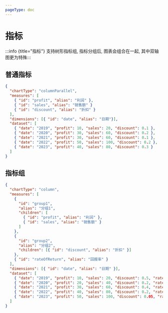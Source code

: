 ```yaml
---
pageType: doc
---
```



# 指标

:::info {title="指标"} 支持树形指标组, 指标分组后, 图表会组合在一起, 其中双轴图更为特殊:::

## 普通指标

<Measures />

```json {4-6}
{
  "chartType": "columnParallel",
  "measures": [
    { "id": "profit", "alias": "利润" },
    { "id": "sales", "alias": "销售额" }
    { "id": "discount", "alias": "折扣" }
  ],
  "dimensions": [{ "id": "date", "alias": "日期"}],
  "dataset": [
    { "date": "2019", "profit": 10, "sales": 20, "discount": 0.1 },
    { "date": "2020", "profit": 30, "sales": 60, "discount": 0.2 },
    { "date": "2021", "profit": 30, "sales": 60, "discount": 0.1 },
    { "date": "2022", "profit": 50, "sales": 100, "discount": 0.2 },
    { "date": "2023", "profit": 40, "sales": 80, "discount": 0.3 }
  ]
}
```

## 指标组

<MeasureGroups />

```json {4-17}
{
  "chartType": "column",
  "measures": [
    {
      "id": "group1",
      "alias": "分组1",
      "children": [
        { "id": "profit", "alias": "利润" },
        { "id": "sales", "alias": "销售额" }
      ]
    },
    {
      "id": "group2",
      "alias": "分组2",
      "children": [{ "id": "discount", "alias": "折扣" }]
    },
    { "id": "rateOfReturn", "alias": "回报率" }
  ],
  "dimensions": [{ "id": "date", "alias": "日期" }],
  "dataset": [
    { "date": "2019", "profit": 10, "sales": 20, "discount": 0.5, "rateOfReturn": 0.1 },
    { "date": "2020", "profit": 20, "sales": 40, "discount": 0.2, "rateOfReturn": 0.2 },
    { "date": "2021", "profit": 30, "sales": 60, "discount": 0.4, "rateOfReturn": 0.3 },
    { "date": "2022", "profit": 40, "sales": 80, "discount": 0.2, "rateOfReturn": 0.4 },
    { "date": "2023", "profit": 50, "sales": 100, "discount": 0.05, "rateOfReturn": 0.5 }
  ]
}
```
